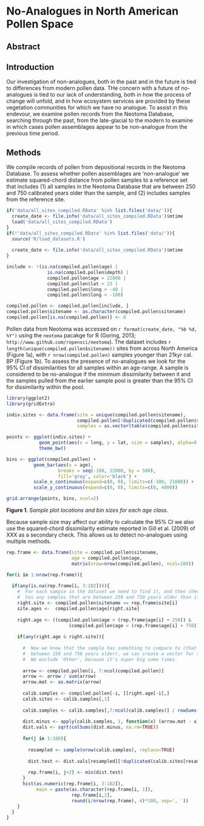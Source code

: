 No-Analogues in North American Pollen Space
========================================================

Abstract
------------------------

Introduction
------------------------
Our investigation of non-analogues, both in the past and in the future is tied to differences from modern pollen data.  THe concern with a future of no-analogues is tied to our lack of understanding, both in how the process of change will unfold, and in how ecosystem services are provided by these vegetation communities for which we have no analogue.
To assist in this endevour, we examine pollen records from the Neotoma Database, searching through the past, from the late-glacial to the modern to examine in which cases pollen assemblages appear to be non-analogue from the previous time period.

Methods
------------------------
We compile records of pollen from depositional records in the Neotoma Database.  To assess whether pollen assemblages are 'non-analogue' we estimate squared-chord distance from pollen samples to a reference set that includes (1) all samples in the Neotoma Database that are between 250 and 750 calibrated years older than the sample, and (2) includes samples from the reference site.

```r

if('data/all_sites_compiled.RData' %in% list.files('data/')){
  create_date <- file.info('data/all_sites_compiled.RData')$mtime  
  load('data/all_sites_compiled.RData')
}
if(!'data/all_sites_compiled.RData' %in% list.files('data/')){
  source('R/load_datasets.R')
  
  create_date <- file.info('data/all_sites_compiled.RData')$mtime
}

include <- !(is.na(compiled.pollen$age) | 
               is.na(compiled.pollen$depth) | 
               compiled.pollen$age > 22000 |
               compiled.pollen$lat < 23 |
               compiled.pollen$long > -40 |
               compiled.pollen$long < -100)

compiled.pollen <- compiled.pollen[include, ]
compiled.pollen$sitename <- as.character(compiled.pollen$sitename)
compiled.pollen[is.na(compiled.pollen)] <- 0

```
Pollen data from Neotoma was accessed on `r format(create_date, "%b %d, %Y")` using the `neotoma` pacakge for R (Goring, 2013; `http://www.github.com/ropensci/neotoma`).  The dataset includes `r length(unique(compiled.pollen$sitename))` sites from across North America (Figure 1a), with `r nrow(compiled.pollen)` samples younger than 21kyr cal. BP (Figure 1b).  To assess the presence of no-analogues we look for the 95% CI of dissimilarities for all samples within an age-range.  A sample is considered to be no-analogue if the minimum dissimilarity between it and the samples pulled from the earlier sample pool is greater than the 95% CI  for dissimilarity within the pool.

```r
library(ggplot2)
library(gridExtra)

indiv.sites <- data.frame(site = unique(compiled.pollen$sitename),
                          compiled.pollen[!duplicated(compiled.pollen$sitename), 4:5],
                          samples = as.vector(table(compiled.pollen$sitename)))

points <- ggplot(indiv.sites) + 
            geom_point(aes(x = long, y = lat, size = samples), alpha=0.3) +
            theme_bw()

bins <- ggplot(compiled.pollen) + 
          geom_bar(aes(x = age), 
                   breaks = seq(-100, 22000, by = 500), 
                   fill='gray', color='black') +
          scale_x_continuous(expand=c(0, 0), limits=c(-100, 21000)) +
          scale_y_continuous(expand=c(0, 0), limits=c(0, 4000))

grid.arrange(points, bins, ncol=2)

```
**Figure 1**. *Sample plot locations and bin sizes for each age class*.

Because sample size may affect our ability to calculate the 95% CI we also use the squared-chord dissimilarity estimate reported in Gill et al. (2009) of XXX as a secondary check.  This allows us to detect no-analogues using multiple methods.


```r

rep.frame <- data.frame(site = compiled.pollen$sitename,
                        age = compiled.pollen$age,
                        matrix(nrow=nrow(compiled.pollen), ncol=100))

for(i in 1:nrow(rep.frame)){
  
  if(any(is.na(rep.frame[i, 3:102]))){
    #  For each sample in the dataset we need to find it, and then check if it
    #  has any samples that are between 250 and 750 years older than it.
    right.site <- compiled.pollen$sitename == rep.frame$site[i]
    site.ages <-  compiled.pollen$age[right.site]
    
    right.age <- ((compiled.pollen$age > (rep.frame$age[i] + 250)) & 
                       (compiled.pollen$age < (rep.frame$age[i] + 750)))
    
    if(any(right.age & right.site)){
      
      #  Now we know that the sample has something to compare to (that is 
      #  between 250 and 750 years older), we can create a vector for the sample.
      #  We exclude 'Other', because it's super big some times.
      
      arrow <- compiled.pollen[i, 7:ncol(compiled.pollen)]
      arrow <- arrow / sum(arrow)
      arrow.mat <- as.matrix(arrow)
      
      calib.samples <- compiled.pollen[-i, ][right.age[-i],]
      calib.sites <- calib.samples[,1]
      
      calib.samples <- calib.samples[,7:ncol(calib.samples)] / rowSums(calib.samples[,7:ncol(calib.samples)])
      
      dist.minus <- apply(calib.samples, 1, function(x) (arrow.mat - x)^2)
      dist.vals <- sqrt(colSums(dist.minus, na.rm=TRUE))
      
      for(j in 1:100){
        
        resampled <- sample(nrow(calib.samples), replace=TRUE)
        
        dist.test <- dist.vals[resampled][!duplicated(calib.sites[resampled])]
        
        rep.frame[i, j+2] <- min(dist.test)
      }
      hist(as.numeric(rep.frame[i, 3:102]), 
           main = paste(as.character(rep.frame[i, 1]), 
                        rep.frame[i,2], 
                        round(i/nrow(rep.frame), 4)*100, sep=', '))
    }
  }
}

```
